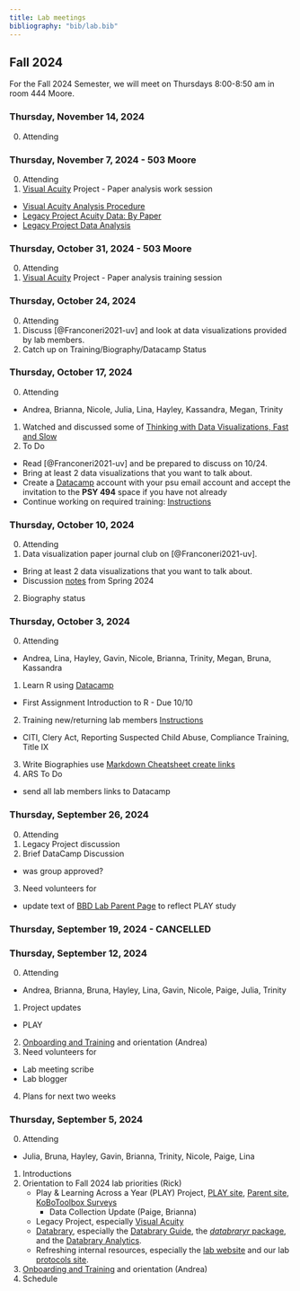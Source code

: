 ```yaml
---
title: Lab meetings
bibliography: "bib/lab.bib"
---
```


## Fall 2024

For the Fall 2024 Semester, we will meet on Thursdays 8:00-8:50 am in room 444 Moore.

### Thursday, November 14, 2024 

0. Attending

### Thursday, November 7, 2024 - 503 Moore

0. Attending
1. [Visual Acuity](https://gilmore-lab.github.io/visual-acuity/) Project - Paper analysis work session
  - [Visual Acuity Analysis Procedure](https://docs.google.com/document/d/1jdoIzE1cLHphA9y89jyhK20lTXJ2WCu4fBIATH25EeY/edit?tab=t.0)
  - [Legacy Project Acuity Data: By Paper](https://docs.google.com/spreadsheets/d/1UFZkbh9oU4JHpYsrkDQcNmDyqD4J-qB74dhyMzIkqKs/edit?gid=432255138#gid=432255138)
  - [Legacy Project Data Analysis](https://docs.google.com/spreadsheets/d/1XnGweqEAiTlU8mhvWqtCCMNm9l5txdR0YpQsuMxvgio/edit?gid=998401983#gid=998401983)

### Thursday, October 31, 2024 - 503 Moore

0. Attending
1. [Visual Acuity](https://gilmore-lab.github.io/visual-acuity/) Project - Paper analysis training session

### Thursday, October 24, 2024

0. Attending
1. Discuss [@Franconeri2021-uv] and look at data visualizations provided by lab members.
2. Catch up on Training/Biography/Datacamp Status

### Thursday, October 17, 2024

0. Attending
- Andrea, Brianna, Nicole, Julia, Lina, Hayley, Kassandra, Megan, Trinity 
1. Watched and discussed some of [Thinking with Data Visualizations, Fast and Slow](https://www.youtube.com/watch?v=OdHLpZQF-Zs) 
2. To Do 
  - Read [@Franconeri2021-uv] and be prepared to discuss on 10/24.
  - Bring at least 2 data visualizations that you want to talk about.
  - Create a [Datacamp](https://www.datacamp.com/) account with your psu email account and accept the invitation to the  **PSY 494** space if you have not already
  - Continue working on required training:  [Instructions](https://gilmore-lab.github.io/protocols/trainings.html)


### Thursday, October 10, 2024

0. Attending
1. Data visualization paper journal club on [@Franconeri2021-uv].
  - Bring at least 2 data visualizations that you want to talk about.
  - Discussion [notes](lab-mtg-talks/franconeri-etal-2021.qmd) from Spring 2024

2. Biography status

### Thursday, October 3, 2024

0. Attending
- Andrea, Lina, Hayley, Gavin, Nicole, Brianna, Trinity, Megan, Bruna, Kassandra
1. Learn R using [Datacamp](https://www.datacamp.com/) 
  - First Assignment Introduction to R - Due 10/10
  
2. Training new/returning lab members [Instructions](https://gilmore-lab.github.io/protocols/trainings.html)
 - CITI, Clery Act, Reporting Suspected Child Abuse, Compliance Training, Title IX
3. Write Biographies use [Markdown Cheatsheet create links](https://github.com/adam-p/markdown-here/wiki/Markdown-Cheatsheet#links)
4. ARS To Do
- send all lab members links to Datacamp

### Thursday, September 26, 2024

0. Attending
1. Legacy Project discussion
2. Brief DataCamp Discussion
  - was group approved?
3. Need volunteers for
  - update text of [BBD Lab Parent Page](https://gilmore-lab.github.io/parents.html) to reflect PLAY study

### Thursday, September 19, 2024 - CANCELLED

### Thursday, September 12, 2024

0. Attending
  - Andrea, Brianna, Bruna, Hayley, Lina, Gavin, Nicole, Paige, Julia, Trinity
1. Project updates
  - PLAY
2. [Onboarding and Training](https://gilmore-lab.github.io/protocols) and orientation (Andrea)
3. Need volunteers for
  - Lab meeting scribe
  - Lab blogger
4. Plans for next two weeks

### Thursday, September 5, 2024

0. Attending
  - Julia, Bruna, Hayley, Gavin, Brianna, Trinity, Nicole, Paige, Lina
1. Introductions
2. Orientation to Fall 2024 lab priorities (Rick)
    - Play & Learning Across a Year (PLAY) Project, [PLAY site](https://play-project.org), [Parent site](https://anhourinthelife.org), [KoBoToolbox Surveys](https://PLAY-behaviorome.github.io/KoBoToolbox/)
        - Data Collection Update (Paige, Brianna)
    - Legacy Project, especially [Visual Acuity](https://gilmore-lab.github.io/visual-acuity/)
    - [Databrary](https://databrary.org), especially the [Databrary Guide](https://databrary.github.io/guide), the [*databraryr* package](https://databrary.github.io/databraryr), and the [Databrary Analytics](https://databrary.github.io/analytics).
    - Refreshing internal resources, especially the [lab website](https://gilmore-lab.github.io) and our lab [protocols site](https://gilmore-lab.github.io/protocols).
3. [Onboarding and Training](https://gilmore-lab.github.io/protocols) and orientation (Andrea)
4. Schedule

